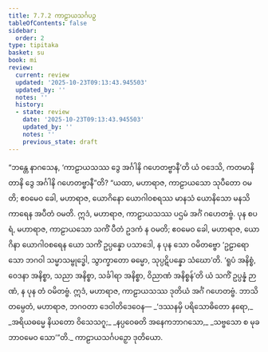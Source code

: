 ```yaml
---
title: 7.7.2 ကာဠာယသင်္ဂပဉှ
tableOfContents: false
sidebar:
  order: 2
type: tipitaka
basket: su
book: mi
review:
  current: review
  updated: '2025-10-23T09:13:43.945503'
  updated_by: ''
  notes: ''
  history:
  - state: review
    date: '2025-10-23T09:13:43.945503'
    updated_by: ''
    notes: ''
    previous_state: draft
---
```



<ReviewStatus review={frontmatter.review} showDetails={true} />

<HypothesisAnnotation frontmatter={frontmatter} />

<DynamicBreadcrumb />

<Division number="286" book="mi" e="ch" v="28">

<Paragraph number="1989" book="mi">
“ဘန္တေ နာဂသေန, ‘ကာဠာယသဿ ဒွေ အင်္ဂါနိ ဂဟေတဗ္ဗာနီ’တိ ယံ ဝဒေသိ, ကတမာနိ တာနိ ဒွေ အင်္ဂါနိ ဂဟေတဗ္ဗာနီ”တိ? “ယထာ, မဟာရာဇ, ကာဠာယသော သုပီတော ဝမတိ; ဧဝမေဝ ခေါ, မဟာရာဇ, ယောဂိနော ယောဂါဝစရဿ မာနသံ ယောနိသော မနသိကာရေန အပီတံ ဝမတိ. ဣဒံ, မဟာရာဇ, ကာဠာယသဿ ပဌမံ အင်္ဂံ ဂဟေတဗ္ဗံ.
</Paragraph>

<Paragraph number="1990" book="mi">
ပုန စပရံ, မဟာရာဇ, ကာဠာယသော သကိံ ပီတံ ဥဒကံ န ဝမတိ; ဧဝမေဝ ခေါ, မဟာရာဇ, ယောဂိနာ ယောဂါဝစရေန ယော သကိံ ဥပ္ပန္နော ပသာဒေါ, န ပုန သော ဝမိတဗ္ဗော ‘ဥဠာရော သော ဘဂဝါ သမ္မာသမ္ဗုဒ္ဓေါ, သွာက္ခာတော ဓမ္မော, သုပ္ပဋိပန္နော သံဃော’တိ. ‘ရူပံ အနိစ္စံ, ဝေဒနာ အနိစ္စာ, သညာ အနိစ္စာ, သင်္ခါရာ အနိစ္စာ, ဝိညာဏံ အနိစ္စန်’တိ ယံ သကိံ ဥပ္ပန္နံ ဉာဏံ, န ပုန တံ ဝမိတဗ္ဗံ. ဣဒံ, မဟာရာဇ, ကာဠာယသဿ ဒုတိယံ အင်္ဂံ ဂဟေတဗ္ဗံ. ဘာသိတမ္ပေတံ, မဟာရာဇ, ဘဂဝတာ ဒေဝါတိဒေဝေန—
</Paragraph>

<Paragraph number="1991" type="verses" book="mi">
_‘ဒဿနမှိ ပရိသောဓိတော နရော,_  
_အရိယဓမ္မေ နိယတော ဝိသေသဂူ;_  
_နပ္ပဝေဓတိ အနေကဘာဂသော,_  
_သဗ္ဗသော စ မုခဘာဝမေဝ သော’”တိ._  


</Paragraph>
</Division>

<Paragraph number="1992" type="center" book="mi">
ကာဠာယသင်္ဂပဉှော ဒုတိယော.
</Paragraph>